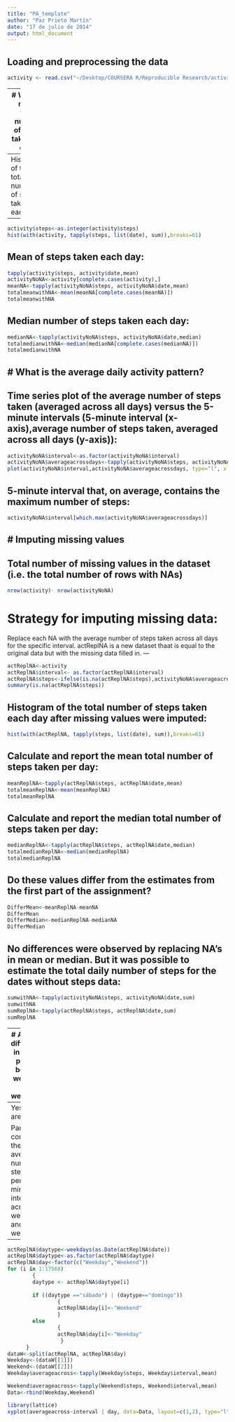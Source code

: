 ```yaml
---
title: "PA_template"
author: "Paz Prieto Martín"
date: "17 de julio de 2014"
output: html_document
---
```


Loading and preprocessing the data
---
```r
activity <- read.csv("~/Desktop/COURSERA R/Reproducible Research/activity.csv", stringsAsFactors=TRUE)
```
---
# What is mean total number of steps taken per day?
---
Histogram of the total number of steps taken each day:
---
```r
activity$steps<-as.integer(activity$steps)
hist(with(activity, tapply(steps, list(date), sum)),breaks=61)
```
Mean of steps taken each day:
---
```r
tapply(activity$steps, activity$date,mean)
activityNoNA<-activity[complete.cases(activity),]
meanNA<-tapply(activityNoNA$steps, activityNoNA$date,mean)
totalmeanwithNA<-mean(meanNA[complete.cases(meanNA)])
totalmeanwithNA

```
Median number of steps taken each day:
---
```r
medianNA<-tapply(activityNoNA$steps, activityNoNA$date,median)
totalmedianwithNA<-median(medianNA[complete.cases(medianNA)])
totalmedianwithNA
```
# What is the average daily activity pattern?
---
Time series plot of the average number of steps taken (averaged across all days) versus the 5-minute intervals (5-minute interval (x-axis),average number of steps taken, averaged across all days (y-axis)):
---
```r
activityNoNA$interval<-as.factor(activityNoNA$interval)
activityNoNA$averageacrossdays<-tapply(activityNoNA$steps, activityNoNA$interval,mean)
plot(activityNoNA$interval,activityNoNA$averageacrossdays, type="l", xlab="5-minute interval", ylab="number of steps averaged across all days", col="green", lwd=2)
```
5-minute interval that, on average, contains the maximum number of steps:
---
```r
activityNoNA$interval[which.max(activityNoNA$averageacrossdays)]
```
# Imputing missing values
----
Total number of missing values in the dataset (i.e. the total number of rows with NAs)
---
```r
nrow(activity)- nrow(activityNoNA)
```
# Strategy for imputing missing data:
Replace each NA with the average number of steps taken across all days for the specific interval. 
actReplNA is a new dataset thaat is equal to the original data but with the missing data filled in.
---
```r
actReplNA<-activity
actReplNA$interval<- as.factor(actReplNA$interval)
actReplNA$steps<-ifelse(is.na(actReplNA$steps),activityNoNA$averageacrossdays,actReplNA$steps)
summary(is.na(actReplNA$steps))
````
Histogram of the total number of steps taken each day after missing values were imputed:
---
```r
hist(with(actReplNA, tapply(steps, list(date), sum)),breaks=61)
````
Calculate and report the mean total number of steps taken per day:
---
```r
meanReplNA<-tapply(actReplNA$steps, actReplNA$date,mean)
totalmeanReplNA<-mean(meanReplNA)
totalmeanReplNA

```
Calculate and report the median total number of steps taken per day:
---
```r
medianReplNA<-tapply(actReplNA$steps, actReplNA$date,median)
totalmedianReplNA<-median(medianReplNA)
totalmedianReplNA
```

Do these values differ from the estimates from the first part of the assignment? 
---
```r
DifferMean<-meanReplNA-meanNA
DifferMean
DifferMedian<-medianReplNA-medianNA
DifferMedian
```
No differences were observed by replacing NA's in mean or median. But it was possible to estimate the total daily number of steps for the dates without steps data:
---
```r
sumwithNA<-tapply(activityNoNA$steps, activityNoNA$date,sum)
sumwithNA
sumReplNA<-tapply(actReplNA$steps, actReplNA$date,sum)
sumReplNA
```
---
# Are there differences in activity patterns between weekdays and weekends?
---
Yes, there are:

Panel plot comparing the average number of steps taken per 5-minute interval across weekdays and weekends:
---
```r
actReplNA$daytype<-weekdays(as.Date(actReplNA$date))
actReplNA$daytype<-as.factor(actReplNA$daytype)
actReplNA$day<-factor(c("Weekday","Weekend"))
for (i in 1:17568)
        {
        daytype <- actReplNA$daytype[i]
        
        if ((daytype =="sábado") | (daytype=="domingo"))
                {
                actReplNA$day[i]<-"Weekend"
                }
        else 
                {
                actReplNA$day[i]<-"Weekday"
                 }
      }  
dataW<-split(actReplNA, actReplNA$day)
Weekday<-(dataW[[1]])
Weekend<-(dataW[[2]])
Weekday$averageacross<-tapply(Weekday$steps, Weekday$interval,mean)

Weekend$averageacross<-tapply(Weekend$steps, Weekend$interval,mean)
Data<-rbind(Weekday,Weekend)

library(lattice)
xyplot(averageacross~interval | day, data=Data, layout=c(1,2), type="l", xlab="5-minute interval", ylab="number of steps")
````

